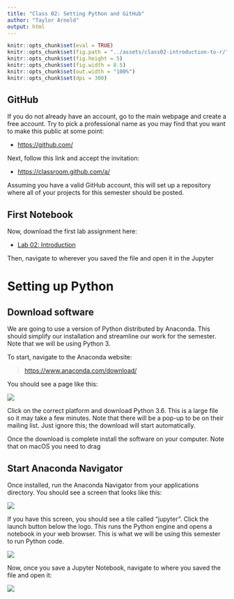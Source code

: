 ```yaml
---
title: "Class 02: Setting Python and GitHub"
author: "Taylor Arnold"
output: html
---
```


```r
knitr::opts_chunk$set(eval = TRUE)
knitr::opts_chunk$set(fig.path = "../assets/class02-introduction-to-r/")
knitr::opts_chunk$set(fig.height = 5)
knitr::opts_chunk$set(fig.width = 8.5)
knitr::opts_chunk$set(out.width = "100%")
knitr::opts_chunk$set(dpi = 300)
```

## GitHub

If you do not already have an account, go to the main webpage and create a
free account. Try to pick a professional name as you may find that you want
to make this public at some point:

- [https://github.com/](https://github.com/)

Next, follow this link and accept the invitation:

- [https://classroom.github.com/a/](https://classroom.github.com/a/)

Assuming you have a valid GitHub account, this will set up a repository where
all of your projects for this semester should be posted.

## First Notebook

Now, download the first lab assignment here:

- [Lab 02: Introduction]()

Then, navigate to wherever you saved the file and open it in the Jupyter 

# Setting up Python

## Download software

We are going to use a version of Python distributed by Anaconda. This should
simplify our installation and streamline our work for the semester. Note that
we will be using Python 3.

To start, navigate to the Anaconda website:

> [https://www.anaconda.com/download/](https://www.anaconda.com/download/)

You should see a page like this:

![](../assets/img/anaconda01.jpeg)

Click on the correct platform and download Python 3.6. This is a large file
so it may take a few minutes. Note that there will be a pop-up to be on their
mailing list. Just ignore this; the download will start automatically.

Once the download is complete install the software on your computer. Note that
on macOS you need to drag 

## Start Anaconda Navigator

Once installed, run the Anaconda Navigator from your applications directory.
You should see a screen that looks like this:

![](../assets/img/anaconda02.jpeg)

If you have this screen, you should see a tile called "jupyter". Click the 
launch button below the logo. This runs the Python engine and opens a notebook
in your web browser. This is what we will be using this semester to run 
Python code.

![](../assets/img/anaconda03.jpeg)

Now, once you save a Jupyter Notebook, navigate to where you saved the file and
open it:

![](../assets/img/anaconda03.jpeg)



